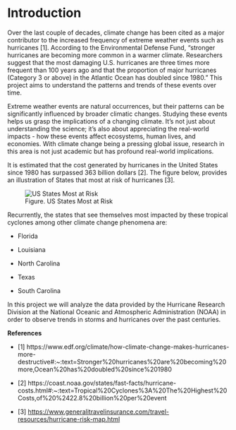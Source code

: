 # Introduction

Over the last couple of decades, climate change has been cited as a major contributor to the increased frequency of extreme weather events such as hurricanes \[1\]. According to the Environmental Defense Fund, "stronger hurricanes are becoming more common in a warmer climate. Researchers suggest that the most damaging U.S. hurricanes are three times more frequent than 100 years ago and that the proportion of major hurricanes (Category 3 or above) in the Atlantic Ocean has doubled since 1980." This project aims to understand the patterns and trends of these events over time.

Extreme weather events are natural occurrences, but their patterns can be significantly influenced by broader climatic changes. Studying these events helps us grasp the implications of a changing climate. It's not just about understanding the science; it's also about appreciating the real-world impacts - how these events affect ecosystems, human lives, and economies. With climate change being a pressing global issue, research in this area is not just academic but has profound real-world implications.

It is estimated that the cost generated by hurricanes in the United States since 1980 has surpassed 363 billion dollars \[2\]. The figure below, provides an illustration of States that most at risk of hurricanes \[3\].

![Figure. US States Most at Risk](states_at_risk.png){alt="US States Most at Risk"}

Recurrently, the states that see themselves most impacted by these tropical cyclones among other climate change phenomena are:

-   Florida

-   Louisiana

-   North Carolina

-   Texas

-   South Carolina

In this project we will analyze the data provided by the Hurricane Research Division at the National Oceanic and Atmospheric Administration (NOAA) in order to observe trends in storms and hurricanes over the past centuries.

**References**

-   \[1\] https://www.edf.org/climate/how-climate-change-makes-hurricanes-more-destructive#:\~:text=Stronger%20hurricanes%20are%20becoming%20more,Ocean%20has%20doubled%20since%201980

-   \[2\] https://coast.noaa.gov/states/fast-facts/hurricane-costs.html#:\~:text=Tropical%20Cyclones%3A%20The%20Highest%20Costs,of%20%2422.8%20billion%20per%20event

-   \[3\] <https://www.generalitravelinsurance.com/travel-resources/hurricane-risk-map.html>
